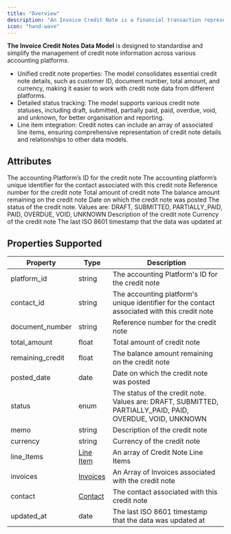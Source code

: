 ```yaml
---
title: "Overview"
description: "An Invoice Credit Note is a financial transaction representing a reduction that can be applied against one or multiple invoices issued to Customers."
icon: "hand-wave"
---
```


**The Invoice Credit Notes Data Model** is designed to standardise and simplify the management of credit note information across various accounting platforms.

- Unified credit note properties: The model consolidates essential credit note details, such as customer ID, document number, total amount, and currency, making it easier to work with credit note data from different platforms.
- Detailed status tracking: The model supports various credit note statuses, including draft, submitted, partially paid, paid, overdue, void, and unknown, for better organisation and reporting.
- Line item integration: Credit notes can include an array of associated line items, ensuring comprehensive representation of credit note details and relationships to other data models.

## Attributes

<ResponseField name="platform_id" type="string" required>
  The accounting Platform’s ID for the credit note
</ResponseField>

<ResponseField name="contact_id" type="string" required>
  The accounting platform’s unique identifier for the contact associated with this credit note
</ResponseField>

<ResponseField name="document_number" type="string" required>
  Reference number for the credit note
</ResponseField>

<ResponseField name="total_amount" type="float" required>
  Total amount of credit note
</ResponseField>

<ResponseField name="remaining_credit" type="float" required>
  The balance amount remaining on the credit note
</ResponseField>

<ResponseField name="posted_date" type="date" required>
  Date on which the credit note was posted
</ResponseField>

<ResponseField name="status" type="enum" required>
  The status of the credit note. Values are: DRAFT, SUBMITTED, PARTIALLY_PAID, PAID, OVERDUE, VOID, UNKNOWN
</ResponseField>

<ResponseField name="memo" type="string" required>
  Description of the credit note
</ResponseField>

<ResponseField name="currency" type="string" required>
  Currency of the credit note
</ResponseField>

<ResponseField name="line_Items" type="Line Item" required>
  <Expandable title="properties">
    <Snippet file="line_items_snippeet.mdx" />
  </Expandable>
</ResponseField>

<ResponseField name="invoices" type="Invoices" required>
  <Expandable title="properties">
    <Snippet file="invoice_snippet.mdx" />
  </Expandable>
</ResponseField>

<ResponseField name="contact" type="Contact" required>
  <Expandable title="properties">
    <Snippet file="contact_snippet.mdx" />
  </Expandable>
</ResponseField>

<ResponseField name="updated_at" type="date" required>
  The last ISO 8601 timestamp that the data was updated at
</ResponseField>

## Properties Supported

| Property         | Type                          | Description                                                                                               |
| ---------------- | ----------------------------- | --------------------------------------------------------------------------------------------------------- |
| platform_id      | string                        | The accounting Platform's ID for the credit note                                                          |
| contact_id       | string                        | The accounting platform's unique identifier for the contact associated with this credit note              |
| document_number  | string                        | Reference number for the credit note                                                                      |
| total_amount     | float                         | Total amount of credit note                                                                               |
| remaining_credit | float                         | The balance amount remaining on the credit note                                                           |
| posted_date      | date                          | Date on which the credit note was posted                                                                  |
| status           | enum                          | The status of the credit note. Values are: DRAFT, SUBMITTED, PARTIALLY_PAID, PAID, OVERDUE, VOID, UNKNOWN |
| memo             | string                        | Description of the credit note                                                                            |
| currency         | string                        | Currency of the credit note                                                                               |
| line_Items       | [Line Item](/docs/line-items) | An array of Credit Note Line Items                                                                        |
| invoices         | [Invoices](/docs/invoices)    | An Array of Invoices associated with the credit note                                                      |
| contact          | [Contact](/docs/contacts)     | The contact associated with this credit note                                                              |
| updated_at       | date                          | The last ISO 8601 timestamp that the data was updated at                                                  |
